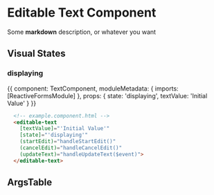<!-- Import our dependancies for the stories -->

<!-- As well as some built in storybook components that we'll use in the documentation -->

<!-- The meta component tells Storybook the title of the story and which component it's for -->
<Meta title='Editable Text Component/MDX' component={TextComponent} />

# Editable Text Component

Some **markdown** description, or whatever you want

## Visual States

### displaying

<!-- Configure the story using the Story component -->
<Story name="basic" height="60px">
  {{
    component: TextComponent,
    moduleMetadata: {
      imports: [ReactiveFormsModule]
    },
    props: {
      state: 'displaying',
      textValue: 'Initial Value'
    }
  }}
</Story>

<!-- Use a code snippet to show users an example of usage -->
```html
  <!-- example.component.html -->
  <editable-text
    [textValue]="'Initial Value'"
    [state]="'displaying'"
    (startEdit)="handleStartEdit()"
    (cancelEdit)="handleCancelEdit()"
    (updateText)="handleUpdateText($event)">
  </editable-text>
```
## ArgsTable
<!-- Use the ArgTable component to display property definitions for component -->
<ArgsTable of={TextComponent} />

